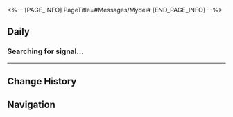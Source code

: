 <%-- [PAGE_INFO]
PageTitle=#Messages/Mydei#
[END_PAGE_INFO] --%>
{{Messages Infobox
|id        = 1404
|image     = Character Mydei Icon.png
|type      = Character
|sender    = Mydei
|signature = 30% Training, 70% Diet
|faction   = Amphoreus
}}

==Daily==
===Searching for signal...===
{{Messages|text=
:{{DIcon|Warning}} Searching for signal...
:{{DIcon|Warning}} Unstable Connection
:'''Mydei:''' I can feel it, (Trailblazer). The moment of the Era Nova draws near
:'''Mydei:''' A warrior must leave a final message for their companions before they head out toward the end
:'''Mydei:''' The golden threads are experiencing abnormal fluctuations, so I'll keep it brief
:'''Mydei:''' ...
:'''Mydei:''' Failed to send again, huh
:'''Mydei:''' I can feel it, (Trailblazer). The moment of the Era Nova draws near
:'''Mydei:''' A warrior must leave a final message for their companions before they head out toward the end
:'''Mydei:''' The golden threads are experiencing abnormal fluctuations, so I'll keep it brief
:'''Mydei:''' I will defend the Flame-Chase to the last and see every Coreflame returned
:'''Mydei:''' Come what may, remember to keep your body strong and mind healthy
:'''Mydei:''' Should you meet any surviving Kremnoans, go tell them
:'''Mydei:''' That their King will carry out his promise till he returns to eternal sleep in his homeland
:'''Mydei:''' I will never fail the spirit of Kremnos
:{Choice} And we will not fail you
::'''(Trailblazer):''' And we will not fail you
:{Choice} I'll tell them
::'''(Trailblazer):''' Don't worry. I'll tell them
:{Choice} When will we meet again?
::'''(Trailblazer):''' When will we meet again?
:{{DIcon|Warning}} Message failed to send.
:{{DIcon|Warning}} The user you're trying to reach is currently out of the service area. Please try again later.
}}
----

==Change History==
{{Change History|3.3}}

==Navigation==
{{Messages Navbox}}